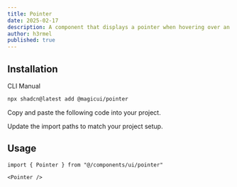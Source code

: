 ```yaml
---
title: Pointer
date: 2025-02-17
description: A component that displays a pointer when hovering over an element
author: h3rmel
published: true
---
```


<ComponentPreview name="pointer-demo-1" />

## Installation

<Tabs defaultValue="cli">

<TabsList>
  <TabsTrigger value="cli">CLI</TabsTrigger>
  <TabsTrigger value="manual">Manual</TabsTrigger>
</TabsList>
<TabsContent value="cli">

```bash
npx shadcn@latest add @magicui/pointer
```

</TabsContent>

<TabsContent value="manual">

<Steps>

<Step>Copy and paste the following code into your project.</Step>

<ComponentSource name="pointer" />

<Step>Update the import paths to match your project setup.</Step>

</Steps>

</TabsContent>

</Tabs>

## Usage

```tsx showLineNumbers
import { Pointer } from "@/components/ui/pointer"
```

```tsx showLineNumbers
<Pointer />
```
